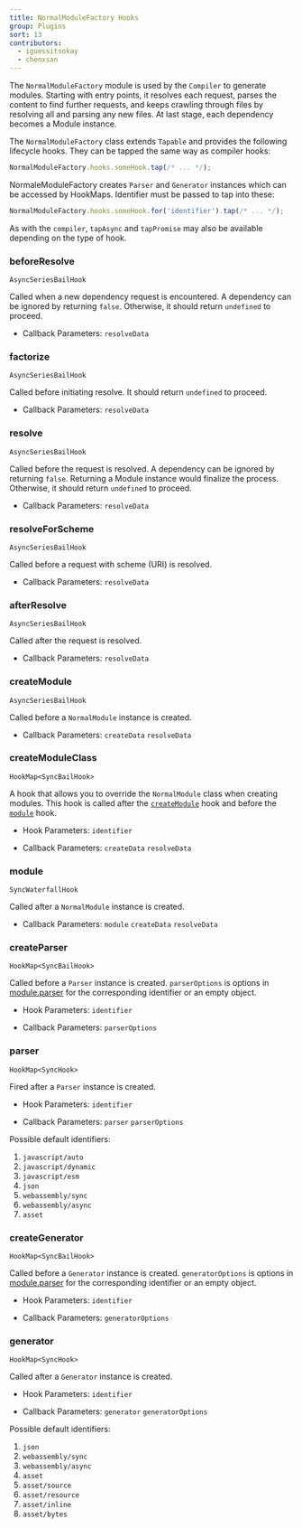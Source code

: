 ```yaml
---
title: NormalModuleFactory Hooks
group: Plugins
sort: 13
contributors:
  - iguessitsokay
  - chenxsan
---
```


The `NormalModuleFactory` module is used by the `Compiler` to generate modules. Starting with entry points, it resolves each request, parses the content to find further requests, and keeps crawling through files by resolving all and parsing any new files. At last stage, each dependency becomes a Module instance.

The `NormalModuleFactory` class extends `Tapable` and provides the following
lifecycle hooks. They can be tapped the same way as compiler hooks:

```js
NormalModuleFactory.hooks.someHook.tap(/* ... */);
```

NormaleModuleFactory creates `Parser` and `Generator` instances which can be accessed by HookMaps. Identifier must be passed to tap into these:

```js
NormalModuleFactory.hooks.someHook.for('identifier').tap(/* ... */);
```

As with the `compiler`, `tapAsync` and `tapPromise` may also be available
depending on the type of hook.

### beforeResolve

`AsyncSeriesBailHook`

Called when a new dependency request is encountered. A dependency can be ignored by returning `false`. Otherwise, it should return `undefined` to proceed.

- Callback Parameters: `resolveData`

### factorize

`AsyncSeriesBailHook`

Called before initiating resolve. It should return `undefined` to proceed.

- Callback Parameters: `resolveData`

### resolve

`AsyncSeriesBailHook`

Called before the request is resolved. A dependency can be ignored by returning `false`. Returning a Module instance would finalize the process. Otherwise, it should return `undefined` to proceed.

- Callback Parameters: `resolveData`

### resolveForScheme

`AsyncSeriesBailHook`

Called before a request with scheme (URI) is resolved.

- Callback Parameters: `resolveData`

### afterResolve

`AsyncSeriesBailHook`

Called after the request is resolved.

- Callback Parameters: `resolveData`

### createModule

`AsyncSeriesBailHook`

Called before a `NormalModule` instance is created.

- Callback Parameters: `createData` `resolveData`

### createModuleClass

`HookMap<SyncBailHook>`

<Badge text="5.81.0+" />

A hook that allows you to override the `NormalModule` class when creating modules. This hook is called after the [`createModule`](#createmodule) hook and before the [`module`](#module) hook.

- Hook Parameters: `identifier`

- Callback Parameters: `createData` `resolveData`

### module

`SyncWaterfallHook`

Called after a `NormalModule` instance is created.

- Callback Parameters: `module` `createData` `resolveData`

### createParser

`HookMap<SyncBailHook>`

Called before a `Parser` instance is created. `parserOptions` is options in [module.parser](/configuration/module/#moduleparser) for the corresponding identifier or an empty object.

- Hook Parameters: `identifier`

- Callback Parameters: `parserOptions`

### parser

`HookMap<SyncHook>`

Fired after a `Parser` instance is created.

- Hook Parameters: `identifier`

- Callback Parameters: `parser` `parserOptions`

Possible default identifiers:

1. `javascript/auto`
2. `javascript/dynamic`
3. `javascript/esm`
4. `json`
5. `webassembly/sync`
6. `webassembly/async`
7. `asset`

### createGenerator

`HookMap<SyncBailHook>`

Called before a `Generator` instance is created. `generatorOptions` is options in [module.parser](/configuration/module/#modulegenerator) for the corresponding identifier or an empty object.

- Hook Parameters: `identifier`

- Callback Parameters: `generatorOptions`

### generator

`HookMap<SyncHook>`

Called after a `Generator` instance is created.

- Hook Parameters: `identifier`

- Callback Parameters: `generator` `generatorOptions`

Possible default identifiers:

1. `json`
2. `webassembly/sync`
3. `webassembly/async`
4. `asset`
5. `asset/source`
6. `asset/resource`
7. `asset/inline`
8. `asset/bytes`
